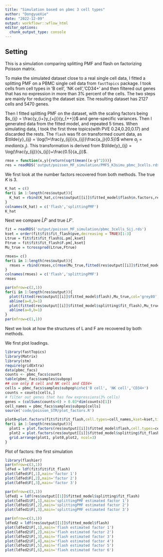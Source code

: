 ```yaml
---
title: "Simulation based on pbmc 3 cell types"
author: "DongyueXie"
date: "2022-12-09"
output: workflowr::wflow_html
editor_options:
  chunk_output_type: console
---
```


## Setting

This is a simulation comparing splitting PMF and flash on factorizing Poisson matrix. 

To make the simulated dataset close to a real single cell data, I fitted a splitting PMF on a PBMC single cell data from `fastTopics` package. I took cells from cell types in  'B cell', 'NK cell','CD34+' and then filtered out genes that has no expression in more than $3\%$ percent of the cells. The two steps are mainly for reducing the dataset size. The resulting dataset has 2127 cells and 5470 genes. 

Then I fitted splitting PMF on the dataset, with the scaling factors being $s_{ij} = \frac{y_{i+}y_{+j}}{y_{++}}$ and gene-specific variances. Then I generated data from the fitted model, and repeated 5 times. When simulating data, I took the first three topics(with PVE 0.24,0.20,0.17) and discarded the rests. The `flash` was fit on transformed count data, as $\tilde{y}_{ij} = \log(1+\frac{y_{ij}}{s_{ij}}\frac{a_j}{0.5})$ where $a_j = median(s_{\cdot j})$. This transformation is derived from $\tilde{y}_{ij} = \log(\frac{y_{ij}}{s_{ij}}+\frac{0.5}{a_j})$. 

```r
rmse = function(x,y){return(sqrt(mean((x-y)^2)))}
res = readRDS('output/poisson_MF_simulation/PMF5_K3simu_pbmc_3cells.rds')
```

We first look at the number factors recovered from both methods. The true $K$ is 3.

```r
K_hat = c()
for(i in 1:length(res$output)){
  K_hat = rbind(K_hat,c(res$output[[i]]$fitted_model$flash$n.factors,res$output[[i]]$fitted_model$splitting$fit_flash$n.factors))
}
colnames(K_hat) = c('flash','splittingPMF')
K_hat
```

Next we compare $\hat L\hat F'$ and true $LF'$.

```r
fit = readRDS('output/poisson_MF_simulation/pbmc_3cells_Sij.rds')
kset = order(fit$fit$fit_flash$pve,decreasing = TRUE)[1:3]
Ltrue = fit$fit$fit_flash$L.pm[,kset]
Ftrue = fit$fit$fit_flash$F.pm[,kset]
Mu_true = tcrossprod(Ltrue,Ftrue)
```

```r
rmses= c()
for(i in 1:length(res$output)){
  rmses = rbind(rmses,c(rmse(Mu_true,fitted(res$output[[i]]$fitted_model$flash)),rmse(Mu_true,fitted(res$output[[i]]$fitted_model$splitting$fit_flash))))
}
colnames(rmses) = c('flash','splittingPMF')
rmses
```

```r
par(mfrow=c(2,1))
for(i in 1:length(res$output)){
  plot(fitted(res$output[[i]]$fitted_model$flash),Mu_true,col='grey80',xlab='fitted',ylab='LF',main='flash')
  abline(a=0,b=1)
  plot(fitted(res$output[[i]]$fitted_model$splitting$fit_flash),Mu_true,col='grey80',xlab='fitted',ylab='LF',main='splitting')
  abline(a=0,b=1)
}
par(mfrow=c(1,1))
```

Next we look at how the structures of L and F are recovered by both methods.

We first plot loadings.

```r
library(fastTopics)
library(Matrix)
library(stm)
require(gridExtra)
data(pbmc_facs)
counts <- pbmc_facs$counts
table(pbmc_facs$samples$subpop)
## use only B cell and NK cell and CD34+
cells = pbmc_facs$samples$subpop%in%c('B cell', 'NK cell','CD34+')
counts = counts[cells,]
# filter out genes that has few expressions(3% cells)
genes = (colSums(counts>0) > 0.03*dim(counts)[1])
cell_names = pbmc_facs$samples$subpop[cells]
source('code/poisson_STM/plot_factors.R')
```

```r
plot0=plot.factors(fit$fit$fit_flash,cell.types=cell_names,kset=kset,title='True Loadings')
for(i in 1:length(res$output)){
  plot1 = plot.factors(res$output[[i]]$fitted_model$flash,cell.types=cell_names,title='flash')
  plot2 = plot.factors(res$output[[i]]$fitted_model$splitting$fit_flash,cell.types=cell_names,title='splittingPMF')
  grid.arrange(plot1, plot0,plot2, ncol=3)
}

```

Plot of factors: the first simulation

```r
library(flashier)
par(mfrow=c(3,1))
ldfed = ldf(fit$fit$fit_flash)
plot(ldfed$F[,1],main='factor 1')
plot(ldfed$F[,2],main='factor 2')
plot(ldfed$F[,3],main='factor 3')
```

```r
par(mfrow=c(3,1))
ldfed1 = ldf(res$output[[1]]$fitted_model$splitting$fit_flash)
plot(ldfed1$F[,1],main='splittingPMF estimated factor 1')
plot(ldfed1$F[,2],main='splittingPMF estimated factor 2')
plot(ldfed1$F[,3],main='splittingPMF estimated factor 3')
```

```r
par(mfrow=c(3,1))
ldfed2 = ldf(res$output[[1]]$fitted_model$flash)
plot(ldfed2$F[,1],main='flash estimated factor 1')
plot(ldfed2$F[,2],main='flash estimated factor 2')
plot(ldfed2$F[,3],main='flash estimated factor 3')
plot(ldfed2$F[,4],main='flash estimated factor 4')
plot(ldfed2$F[,5],main='flash estimated factor 5')
plot(ldfed2$F[,6],main='flash estimated factor 6')
```




